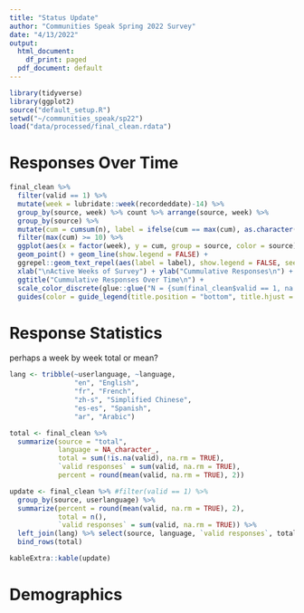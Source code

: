 ```yaml
---
title: "Status Update"
author: "Communities Speak Spring 2022 Survey"
date: "4/13/2022"
output:
  html_document:
    df_print: paged
  pdf_document: default
---
```


```r
library(tidyverse)
library(ggplot2)
source("default_setup.R")
setwd("~/communities_speak/sp22")
load("data/processed/final_clean.rdata")
```

# Responses Over Time

```r
final_clean %>%
  filter(valid == 1) %>%
  mutate(week = lubridate::week(recordeddate)-14) %>%
  group_by(source, week) %>% count %>% arrange(source, week) %>%
  group_by(source) %>%
  mutate(cum = cumsum(n), label = ifelse(cum == max(cum), as.character(cum), "")) %>%
  filter(max(cum) >= 10) %>%
  ggplot(aes(x = factor(week), y = cum, group = source, color = source)) +
  geom_point() + geom_line(show.legend = FALSE) +
  ggrepel::geom_text_repel(aes(label = label), show.legend = FALSE, seed = 1) +
  xlab("\nActive Weeks of Survey") + ylab("Cummulative Responses\n") +
  ggtitle("Cummulative Responses Over Time\n") +
  scale_color_discrete(glue::glue("N = {sum(final_clean$valid == 1, na.rm = TRUE)}")) +
  guides(color = guide_legend(title.position = "bottom", title.hjust = 0.3))
```

# Response Statistics

perhaps a week by week total or mean?

```r
lang <- tribble(~userlanguage, ~language,
                "en", "English",
                "fr", "French",
                "zh-s", "Simplified Chinese",
                "es-es", "Spanish",
                "ar", "Arabic")

total <- final_clean %>%
  summarize(source = "total",
            language = NA_character_,
            total = sum(!is.na(valid), na.rm = TRUE),
            `valid responses` = sum(valid, na.rm = TRUE),
            percent = round(mean(valid, na.rm = TRUE), 2))

update <- final_clean %>% #filter(valid == 1) %>% 
  group_by(source, userlanguage) %>%
  summarize(percent = round(mean(valid, na.rm = TRUE), 2),
            total = n(),
            `valid responses` = sum(valid, na.rm = TRUE)) %>%
  left_join(lang) %>% select(source, language, `valid responses`, total, percent) %>%
  bind_rows(total)

kableExtra::kable(update)
```

# Demographics

